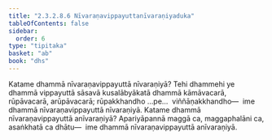 ```yaml
---
title: "2.3.2.8.6 Nīvaraṇavippayuttanīvaraṇiyaduka"
tableOfContents: false
sidebar:
  order: 6
type: "tipitaka"
basket: "ab"
book: "dhs"
---
```



<DynamicBreadcrumb />

<Division number="1178" book="dhs">

<Paragraph number="1873" book="dhs">
Katame dhammā nīvaraṇavippayuttā nīvaraṇiyā? Tehi dhammehi ye dhammā vippayuttā sāsavā kusalābyākatā dhammā kāmāvacarā, rūpāvacarā, arūpāvacarā; rūpakkhandho …pe…  viññāṇakkhandho—  ime dhammā nīvaraṇavippayuttā nīvaraṇiyā.
</Paragraph>

</Division>
<Division number="1179" book="dhs">

<Paragraph number="1874" book="dhs">
Katame dhammā nīvaraṇavippayuttā anīvaraṇiyā? Apariyāpannā maggā ca, maggaphalāni ca, asaṅkhatā ca dhātu—  ime dhammā nīvaraṇavippayuttā anīvaraṇiyā.
</Paragraph>
</Division>